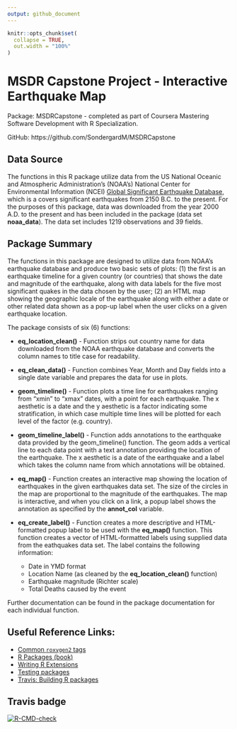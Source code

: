 ```yaml
---
output: github_document
---
```


<!-- README.md is generated from README.Rmd. Please edit that file -->

```r
knitr::opts_chunk$set(
  collapse = TRUE,
  out.width = "100%"
)
```

# MSDR Capstone Project - Interactive Earthquake Map

Package: MSDRCapstone - completed as part of Coursera Mastering Software Development
with R Specialization.

GitHub:  https://github.com/SondergardM/MSDRCapstone

## Data Source

The functions in this R package utilize data from the US National Oceanic and 
Atmospheric Administration's (NOAA's) National Center for Environmental Information
(NCEI) [Global Significant Earthquake Database](https://www.ngdc.noaa.gov/hazard/earthqk.shtml),
which is a covers significant earthquakes from 2150 B.C. to the present.  For the purposes
of this package, data was downloaded from the year 2000 A.D. to the present and has been
included in the package (data set **noaa_data**).  The data set includes 1219 observations and 39 fields.

## Package Summary

The functions in this package are designed to utilize data from NOAA's earthquake 
database and produce two basic sets of plots: (1) the first is an earthquake timeline
for a given country (or countries) that shows the date and magnitude of the earthquake,
along with data labels for the five most significant quakes in the data chosen by
the user; (2) an HTML map showing the geographic locale of the earthquake along with
either a date or other related data shown as a pop-up label when the user clicks on a
given earthquake location.

The package consists of six (6) functions:

* **eq_location_clean()** - Function strips out country name for data downloaded from 
the NOAA earthquake database and converts the column names to title case for readability.

* **eq_clean_data()** - Function combines Year, Month and Day fields into a single date variable
and prepares the data for use in plots.

* **geom_timeline()** - Function plots a time line for earthquakes ranging from "xmin" to "xmax"
 dates, with a point for each earthquake.  The x aesthetic is a date and the y aesthetic is a
 factor indicating some stratification, in which case multiple time lines will be plotted for
 each level of the factor (e.g. country).

* **geom_timeline_label()** - Function adds annotations to the earthquake data provided by the
 geom_timeline() function.  The geom adds a vertical line to each data point with a text annotation
 providing the location of the earthquake. The x aesthetic is a date of the earthquake and a label
 which takes the column name from which annotations will be obtained.

* **eq_map()** - Function creates an interactive map showing the location of earthquakes in the given
 earthquakes data set.  The size of the circles in the map are proportional to the magnitude of
 the earthquakes. The map is interactive, and when you click on a link, a popup label shows the
 annotation as specified by the **annot_col** variable.

* **eq_create_label()** - Function creates a more descriptive and HTML-formatted popup
 label to be used with the **eq_map()** function. This function creates a vector of HTML-formatted
 labels using supplied data from the eathquakes data set.  The label contains the following
 information:

    * Date in YMD format
    * Location Name (as cleaned by the **eq_location_clean()** function)
    * Earthquake magnitude (Richter scale)
    * Total Deaths caused by the event

Further documentation can be found in the package documentation for each individual
function.


## Useful Reference Links:   
* [Common `roxygen2` tags](https://bookdown.org/rdpeng/RProgDA/documentation.html#common-roxygen2-tags)
* [R Packages (book)](https://r-pkgs.org/)
* [Writing R Extensions](https://cran.r-project.org/doc/manuals/R-exts.html#Creating-R-packages)
* [Testing packages](http://r-pkgs.had.co.nz/tests.html)
* [Travis: Building R packages](https://docs.travis-ci.com/user/languages/r/)


## Travis badge
<!-- badges: start -->
[![R-CMD-check](https://github.com/SondergardM/MSDRCapstone/workflows/R-CMD-check/badge.svg)](https://github.com/SondergardM/MSDRCapstone/actions)
  <!-- badges: end -->
